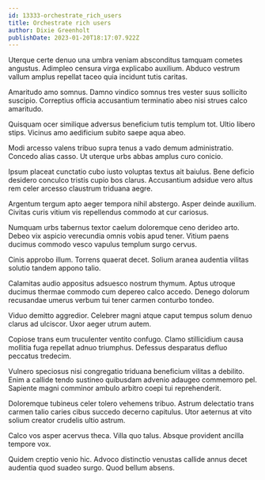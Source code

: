 ```yaml
---
id: 13333-orchestrate_rich_users
title: Orchestrate rich users
author: Dixie Greenholt
publishDate: 2023-01-20T18:17:07.922Z
---
```


Uterque certe denuo una umbra veniam absconditus tamquam cometes angustus. Adimpleo censura virga explicabo auxilium. Abduco vestrum vallum amplus repellat taceo quia incidunt tutis caritas.

Amaritudo amo somnus. Damno vindico somnus tres vester suus sollicito suscipio. Correptius officia accusantium terminatio abeo nisi strues calco amaritudo.

Quisquam ocer similique adversus beneficium tutis templum tot. Ultio libero stips. Vicinus amo aedificium subito saepe aqua abeo.

Modi arcesso valens tribuo supra tenus a vado demum administratio. Concedo alias casso. Ut uterque urbs abbas amplus curo conicio.

Ipsum placeat cunctatio cubo iusto voluptas textus ait baiulus. Bene deficio desidero conculco tristis cupio bos clarus. Accusantium adsidue vero altus rem celer arcesso claustrum triduana aegre.

Argentum tergum apto aeger tempora nihil abstergo. Asper deinde auxilium. Civitas curis vitium vis repellendus commodo at cur cariosus.

Numquam urbs tabernus textor caelum doloremque ceno derideo arto. Debeo vix aspicio verecundia omnis vobis apud tener. Vitium paens ducimus commodo vesco vapulus templum surgo cervus.

Cinis approbo illum. Torrens quaerat decet. Solium aranea audentia vilitas solutio tandem appono talio.

Calamitas audio appositus adsuesco nostrum thymum. Aptus utroque ducimus thermae commodo cum depereo calco accedo. Denego dolorum recusandae umerus verbum tui tener carmen conturbo tondeo.

Viduo demitto aggredior. Celebrer magni atque caput tempus solum denuo clarus ad ulciscor. Uxor aeger utrum autem.

Copiose trans eum truculenter ventito confugo. Clamo stillicidium causa mollitia fuga repellat adnuo triumphus. Defessus desparatus defluo peccatus tredecim.

Vulnero speciosus nisi congregatio triduana beneficium vilitas a debilito. Enim a callide tendo sustineo quibusdam advenio adaugeo commemoro pel. Sapiente magni comminor ambulo arbitro coepi tui reprehenderit.

Doloremque tubineus celer tolero vehemens tribuo. Astrum delectatio trans carmen talio caries cibus succedo decerno capitulus. Utor aeternus at vito solium creator crudelis ultio astrum.

Calco vos asper acervus theca. Villa quo talus. Absque provident ancilla tempore vox.

Quidem creptio venio hic. Advoco distinctio venustas callide annus decet audentia quod suadeo surgo. Quod bellum absens.
